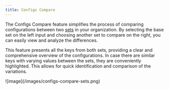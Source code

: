 ```yaml
---
title: Configs Compare
---
```


The Configs Compare feature simplifies the process of comparing configurations between two [sets](/config-set) in your organization.
By selecting the base set on the left input and choosing another set to compare on the right, you can easily view and analyze the differences.

This feature presents all the keys from both sets, providing a clear and comprehensive overview of the configurations.
In case there are similar keys with varying values between the sets, they are conveniently highlighted. This allows for quick identification and comparison of the variations.

<Frame>![image](/images/configs-compare-sets.png)</Frame>